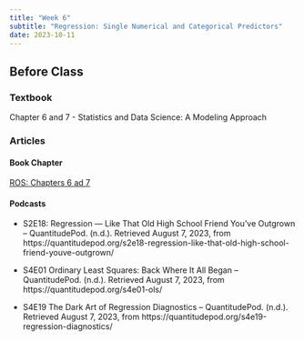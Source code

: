 ```yaml
---
title: "Week 6"
subtitle: "Regression: Single Numerical and Categorical Predictors"
date: 2023-10-11
---
```

## Before Class

### Textbook

Chapter 6 and 7 - Statistics and Data Science: A Modeling Approach

### Articles

#### Book Chapter

[ROS: Chapters 6 ad 7](https://users.aalto.fi/~ave/ROS.pdf)


#### Podcasts

- S2E18: Regression — Like That Old High School Friend You’ve Outgrown – QuantitudePod. (n.d.). Retrieved August 7, 2023, from https://quantitudepod.org/s2e18-regression-like-that-old-high-school-friend-youve-outgrown/

- S4E01 Ordinary Least Squares: Back Where It All Began – QuantitudePod. (n.d.). Retrieved August 7, 2023, from https://quantitudepod.org/s4e01-ols/

- S4E19 The Dark Art of Regression Diagnostics – QuantitudePod. (n.d.). Retrieved August 7, 2023, from https://quantitudepod.org/s4e19-regression-diagnostics/
